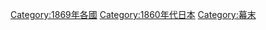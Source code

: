 {{Portal|日本}}
{{Year category}}
{{Year by category
|m=1
|c=8
|d=6
|y=9
|cat=日本
|sortkey=Japan
|parent=19世纪各年日本
|subcat=1869年各國
}}
{{Commons category|1869 in Japan}}


[[Category:1869年各國|Category:1869年各國]]
[[Category:1860年代日本|Category:1860年代日本]]
[[Category:幕末|Category:幕末]]